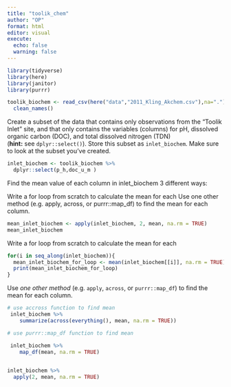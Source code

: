 ```yaml
---
title: "toolik_chem"
author: "OP"
format: html
editor: visual
execute: 
  echo: false
  warning: false
---
```


```r
library(tidyverse)
library(here)
library(janitor)
library(purrr)
```

```r
toolik_biochem <- read_csv(here("data","2011_Kling_Akchem.csv"),na=".") %>% 
  clean_names()
```

Create a subset of the data that contains only observations from the "Toolik Inlet" site, and that only contains the variables (columns) for pH, dissolved organic carbon (DOC), and total dissolved nitrogen (TDN) (**hint:** see `dplyr::select()`). Store this subset as `inlet_biochem`. Make sure to look at the subset you've created.

```r

inlet_biochem <- toolik_biochem %>% 
  dplyr::select(p_h,doc_u_m )
```

Find the mean value of each column in inlet_biochem 3 different ways:

Write a for loop from scratch to calculate the mean for each Use one other method (e.g. apply, across, or purrr::map_df) to find the mean for each column.

```r

mean_inlet_biochem <- apply(inlet_biochem, 2, mean, na.rm = TRUE)
mean_inlet_biochem
```

Write a for loop from scratch to calculate the mean for each

```r

for(i in seq_along(inlet_biochem)){
  mean_inlet_biochem_for_loop <- mean(inlet_biochem[[i]], na.rm = TRUE)
  print(mean_inlet_biochem_for_loop)
}
```

Use *one other method* (e.g. `apply`, `across`, or `purrr::map_df`) to find the mean for each column.

```r
# use accross function to find mean
 inlet_biochem %>% 
    summarize(across(everything(), mean, na.rm = TRUE))

```

```r

# use purrr::map_df function to find mean

 inlet_biochem %>% 
    map_df(mean, na.rm = TRUE)
  
```

```r
inlet_biochem %>% 
  apply(2, mean, na.rm = TRUE)
```
